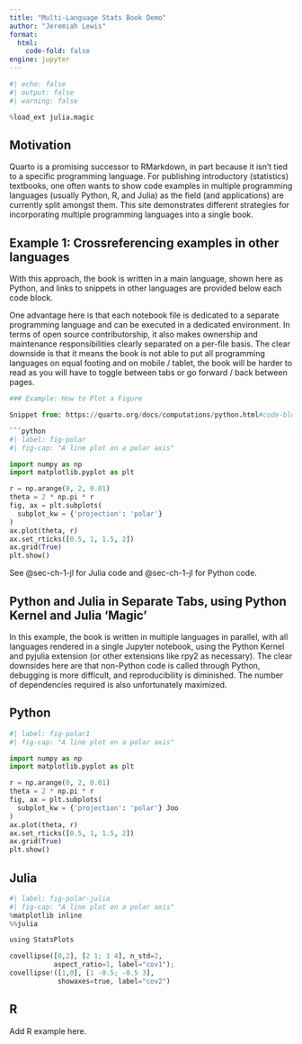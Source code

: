 ```yaml
---
title: "Multi-Language Stats Book Demo"
author: "Jeremiah Lewis"
format:
  html:
    code-fold: false
engine: jupyter
---
```


```python
#| echo: false
#| output: false
#| warning: false

%load_ext julia.magic
```

## Motivation

Quarto is a promising successor to RMarkdown, in part because it isn't tied to a specific programming language. For publishing introductory (statistics) textbooks, one often wants to show code examples in multiple programming languages (usually Python, R, and Julia) as the field (and applications) are currently split amongst them. This site demonstrates different strategies for incorporating multiple programming languages into a single book.

## Example 1: Crossreferencing examples in other languages

With this approach, the book is written in a main language, shown here as Python, and links to snippets in other languages are provided below each code block.

One advantage here is that each notebook file is dedicated to a separate programming language and can be executed in a dedicated environment. In terms of open source contributorship, it also makes ownership and maintenance responsibilities clearly separated on a per-file basis. The clear downside is that it means the book is not able to put all programming languages on equal footing and on mobile / tablet, the book will be harder to read as you will have to toggle between tabs or go forward / back between pages.

```python

### Example: How to Plot a Figure

Snippet from: https://quarto.org/docs/computations/python.html#code-blocks

```python
#| label: fig-polar
#| fig-cap: "A line plot on a polar axis"

import numpy as np
import matplotlib.pyplot as plt

r = np.arange(0, 2, 0.01)
theta = 2 * np.pi * r
fig, ax = plt.subplots(
  subplot_kw = {'projection': 'polar'} 
)
ax.plot(theta, r)
ax.set_rticks([0.5, 1, 1.5, 2])
ax.grid(True)
plt.show()
```

See @sec-ch-1-jl for Julia code and @sec-ch-1-jl for Python code.


## Python and Julia in Separate Tabs, using Python Kernel and Julia 'Magic'

In this example, the book is written in multiple languages in parallel, with all languages rendered in a single Jupyter notebook, using the Python Kernel and pyjulia extension (or other extensions like rpy2 as necessary). The clear downsides here are that non-Python code is called through Python, debugging is more difficult, and reproducibility is diminished. The number of dependencies required is also unfortunately maximized. 

::: {.panel-tabset}

## Python

```python
#| label: fig-polar1
#| fig-cap: "A line plot on a polar axis"

import numpy as np
import matplotlib.pyplot as plt

r = np.arange(0, 2, 0.01)
theta = 2 * np.pi * r
fig, ax = plt.subplots(
  subplot_kw = {'projection': 'polar'} Joo
)
ax.plot(theta, r)
ax.set_rticks([0.5, 1, 1.5, 2])
ax.grid(True)
plt.show()
```

## Julia

```python
#| label: fig-polar-julia
#| fig-cap: "A line plot on a polar axis"
%matplotlib inline
%%julia

using StatsPlots

covellipse([0,2], [2 1; 1 4], n_std=2, 
           aspect_ratio=1, label="cov1");
covellipse!([1,0], [1 -0.5; -0.5 3], 
            showaxes=true, label="cov2")
```


## R

Add R example here.

:::
